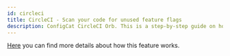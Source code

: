 ```yaml
---
id: circleci
title: CircleCI - Scan your code for unused feature flags
description: ConfigCat CircleCI Orb. This is a step-by-step guide on how to use the ConfigCat CircleCI Orb to eliminate tech debt in your project.
---
```



<CodeRefIntro linkText="CircleCI Orb" linkUrl="https://circleci.com/developer/orbs/orb/configcat/scan-repository" linkTarget="_blank" />

[Here](../advanced/code-references/overview.mdx) you can find more details about how this feature works.

<CircleCIOrb />
